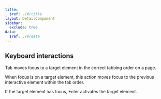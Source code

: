 ```yaml
---
title:
  $ref: ./#/title
layout: DetailComponent
sidebar:
  exclude: true
data:
  $ref: ./#/data
---
```


## Keyboard interactions

<KeyboardControls>
<KeyboardControl keyOrCombos="Tab">

Tab moves focus to a target element in the correct tabbing order on a page.

</KeyboardControl>
<KeyboardControl keyOrCombos="Shift + Tab">

When focus is on a target element, this action moves focus to the previous interactive element within the tab order.

</KeyboardControl>
<KeyboardControl keyOrCombos="Enter">

If the target element has focus, Enter activates the target element.

</KeyboardControl>
</KeyboardControls>
